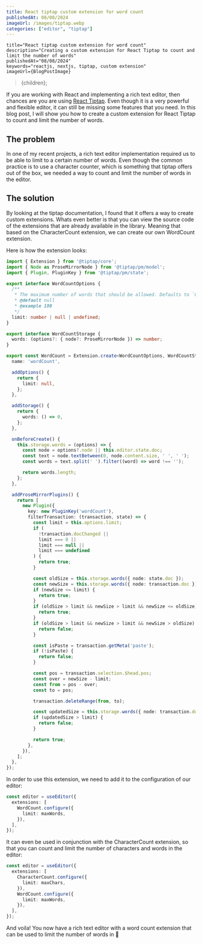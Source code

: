 ```yaml
---
title: React tiptap custom extension for word count
publishedAt: 08/08/2024
imageUrl: /images/tiptap.webp
categories: ["editor", "tiptap"] 
---
```



    title="React tiptap custom extension for word count"
    description="Creating a custom extension for React Tiptap to count and limit the number of words"
    publishedAt="08/08/2024"
    keywords="reactjs, nextjs, tiptap, custom extension"
    imageUrl={BlogPostImage}
>{children}</BlogPostLayout>;

If you are working with React and implementing a rich text editor, then chances are you are using [React Tiptap](https://tiptap.dev/).
Even though it is a very powerful and flexible editor, it can still be missing some features that you need.
In this blog post, I will show you how to create a custom extension for React Tiptap to count and limit the number of words.

## The problem

In one of my recent projects, a rich text editor implementation required us to be able to limit to a certain number of words.
Even though the common practice is to use a character counter, which is something that tiptap offers out of the box, we needed a way to count and limit the number of words in the editor.

## The solution

By looking at the tiptap documentation, I found that it offers a way to create custom extensions.
Whats even better is that you can view the source code of the extensions that are already available in the library.
Meaning that based on the CharacterCount extension, we can create our own WordCount extension.

Here is how the extension looks:

```typescript
import { Extension } from '@tiptap/core';
import { Node as ProseMirrorNode } from '@tiptap/pm/model';
import { Plugin, PluginKey } from '@tiptap/pm/state';

export interface WordCountOptions {
  /**
   * The maximum number of words that should be allowed. Defaults to `0`.
   * @default null
   * @example 180
   */
  limit: number | null | undefined;
}

export interface WordCountStorage {
  words: (options?: { node?: ProseMirrorNode }) => number;
}

export const WordCount = Extension.create<WordCountOptions, WordCountStorage>({
  name: 'wordCount',

  addOptions() {
    return {
      limit: null,
    };
  },

  addStorage() {
    return {
      words: () => 0,
    };
  },

  onBeforeCreate() {
    this.storage.words = (options) => {
      const node = options?.node || this.editor.state.doc;
      const text = node.textBetween(0, node.content.size, ' ', ' ');
      const words = text.split(' ').filter((word) => word !== '');

      return words.length;
    };
  },

  addProseMirrorPlugins() {
    return [
      new Plugin({
        key: new PluginKey('wordCount'),
        filterTransaction: (transaction, state) => {
          const limit = this.options.limit;
          if (
            !transaction.docChanged ||
            limit === 0 ||
            limit === null ||
            limit === undefined
          ) {
            return true;
          }

          const oldSize = this.storage.words({ node: state.doc });
          const newSize = this.storage.words({ node: transaction.doc });
          if (newSize <= limit) {
            return true;
          }
          if (oldSize > limit && newSize > limit && newSize <= oldSize) {
            return true;
          }
          if (oldSize > limit && newSize > limit && newSize > oldSize) {
            return false;
          }

          const isPaste = transaction.getMeta('paste');
          if (!isPaste) {
            return false;
          }

          const pos = transaction.selection.$head.pos;
          const over = newSize - limit;
          const from = pos - over;
          const to = pos;

          transaction.deleteRange(from, to);

          const updatedSize = this.storage.words({ node: transaction.doc });
          if (updatedSize > limit) {
            return false;
          }

          return true;
        },
      }),
    ];
  },
});
````

In order to use this extension, we need to add it to the configuration of our editor:

```typescript
const editor = useEditor({
  extensions: [
    WordCount.configure({
      limit: maxWords,
    }),
  ],
});
```

It can even be used in conjunction with the CharacterCount extension, so that you can count and limit the number of characters and words in the editor:

```typescript
const editor = useEditor({
  extensions: [
    CharacterCount.configure({
      limit: maxChars,
    }),
    WordCount.configure({
      limit: maxWords,
    }),
  ],
});
```

And voila! You now have a rich text editor with a word count extension that can be used to limit the number of words in
🎉
